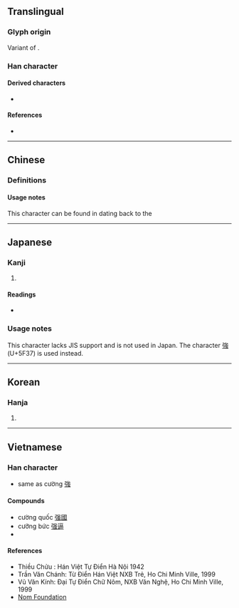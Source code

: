 {{also|強|彊}}
{{character info/new}}
==Translingual==
{{stroke order|strokes=12}}
{{ja-forms|[[強]]|强|[[強]]}}

===Glyph origin===
Variant of {{l|mul|強}}.

===Han character===
{{Han char|rn=57|rad=弓|as=09|sn=12|four=|canj=NRLI|ids=⿰弓虽}}

====Derived characters====
* {{l|mul|[[摾]], [[膙]], [[糨]], [[繦]]/[[𫄶]], [[漒]], [[蔃]], [[嵹]], [[襁]], [[鏹]]/[[镪]], [[䃨]], [[𠎦]], [[𠼢]], [[𡠤]], [[𣚦]], [[𫮬]], [[𩝽]]/[[𫗳]], [[勥]], [[犟]], [[謽]], [[𡠥]]}}

====References====
* {{Han ref|kx=0360.040|dkj=09822|dj=0676.080|hdz=20999.150|uh=5F3A|ud=24378}}

----

==Chinese==

===Definitions===
{{zh-see|強|sv}}

====Usage notes====
This character can be found in {{w|zh:秦泰山刻石|stone inscriptions}} dating back to the {{w|Qin dynasty}} <!--《說文徐註》同强。秦刻石文从口。同強。-->

----

==Japanese==

===Kanji===
{{ja-kanji|grade=|rs=弓09}}

# {{alt-form|lang=ja|強}} {{gloss|[[strong]], [[powerful]], [[potent]]}}

====Readings====
* {{ja-readings|on=[[きょう]] (kyō), [[ごう]] (gō)|kun=[[つよい]] (tsuyoi), [[しいる]] (shiiru), [[つよまる]] (tsuyomaru)}}

===Usage notes===
This character lacks JIS support and is not used in Japan. The character [[強]] (U+5F37) is used instead.

----

==Korean==

===Hanja===
{{ko-hanja|hangeul=강|eumhun=|rv=gang|mr=kang|y=kang}}

# {{defn|lang=ko|sort=弓09}}

----

==Vietnamese==

===Han character===
{{vi-hantu|[[càng]], [[cường]], [[cưỡng]], [[gượng]], [[ngượng]]|rs=弓09}}

* same as cường [[強]]

====Compounds====
* cường quốc [[强國]]
* cưỡng bức [[强逼]]
* {{defn|lang=vi|sort=弓09}}

====References====
* Thiều Chửu : Hán Việt Tự Điển Hà Nội 1942
* Trần Văn Chánh: Từ Điển Hán Việt NXB Trẻ, Ho Chi Minh Ville, 1999
* Vũ Văn Kính: Đại Tự Điển Chữ Nôm, NXB Văn Nghệ, Ho Chi Minh Ville, 1999
* [http://nomfoundation.org/common/nom_details.php?codepoint=5f3a Nom Foundation]